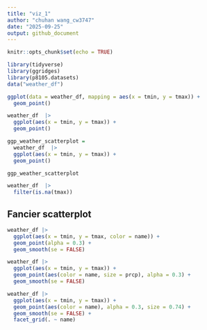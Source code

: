 ```yaml
---
title: "viz_1"
author: "chuhan wang_cw3747"
date: "2025-09-25"
output: github_document
---
```


```r
knitr::opts_chunk$set(echo = TRUE)
```

```r
library(tidyverse)
library(ggridges)
library(p8105.datasets)
data("weather_df")
```

```r
ggplot(data = weather_df, mapping = aes(x = tmin, y = tmax)) +
  geom_point()
```

```r
weather_df  |>
  ggplot(aes(x = tmin, y = tmax)) +
  geom_point()
```

```r
ggp_weather_scatterplot = 
  weather_df  |>
  ggplot(aes(x = tmin, y = tmax)) +
  geom_point()

ggp_weather_scatterplot
```

```r
weather_df  |>
  filter(is.na(tmax))
```

## Fancier scatterplot
```r
weather_df |>
  ggplot(aes(x = tmin, y = tmax, color = name)) +
  geom_point(alpha = 0.3) +
  geom_smooth(se = FALSE)
```

```r
weather_df |>
  ggplot(aes(x = tmin, y = tmax)) +
  geom_point(aes(color = name, size = prcp), alpha = 0.3) +
  geom_smooth(se = FALSE)
```

```r
weather_df |>
  ggplot(aes(x = tmin, y = tmax)) +
  geom_point(aes(color = name), alpha = 0.3, size = 0.74) +
  geom_smooth(se = FALSE) +
  facet_grid(. ~ name)
```

